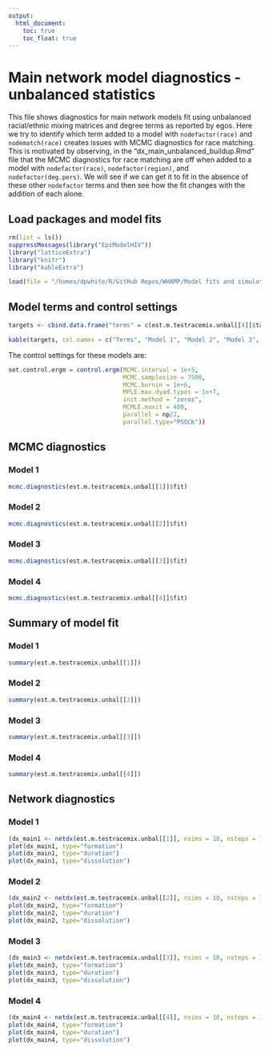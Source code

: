 ```yaml
---
output:
  html_document:
    toc: true
    toc_float: true
---
```

# Main network model diagnostics - unbalanced statistics
This file shows diagnostics for main network models fit using unbalanced racial/ethnic mixing matrices and degree terms as reported by egos. Here we try to identify which term added to a model with `nodefactor(race)` and `nodematch(race)` creates issues with MCMC diagnostics for race matching. This is motivated by observing, in the "dx_main_unbalanced_buildup.Rmd" file that the MCMC diagnostics for race matching are off when added to a model with `nodefactor(race)`, `nodefactor(region)`, and `nodefactor(deg.pers)`. We will see if we can get it to fit in the absence of these other `nodefactor` terms and then see how the fit changes with the addition of each alone.


## Load packages and model fits
```r
rm(list = ls())
suppressMessages(library("EpiModelHIV"))
library("latticeExtra")
library("knitr")
library("kableExtra")

load(file = "/homes/dpwhite/R/GitHub Repos/WHAMP/Model fits and simulations/Fit tests and debugging/est/fit.m.testracemix.unbal.rda")

```

## Model terms and control settings

```r
targets <- cbind.data.frame("terms" = c(est.m.testracemix.unbal[[4]]$target.stats.names, "degrange", "nodematch.role.class.I", "nodematch.role.class.R"), "stats.1" = round(c(est.m.testracemix.unbal[[1]]$target.stats[1], rep(NA,2), est.m.testracemix.unbal[[1]]$target.stats[2:3], rep(NA,2), est.m.testracemix.unbal[[1]]$target.stats[4:7], -Inf, -Inf),1), "stats.2" = round(c(est.m.testracemix.unbal[[2]]$target.stats[1:5], rep(NA,2), est.m.testracemix.unbal[[2]]$target.stats[6:9], -Inf, -Inf),1), "stats.3" = round(c(est.m.testracemix.unbal[[3]]$target.stats[1], rep(NA,2), est.m.testracemix.unbal[[3]]$target.stats[2:9], -Inf, -Inf),1), "stats.4" = round(c(est.m.testracemix.unbal[[4]]$target.stats, -Inf, -Inf),1))

kable(targets, col.names = c("Terms", "Model 1", "Model 2", "Model 3", "Model 4"), caption="Model terms and target statistics") %>% kable_styling(full_width=F, position="center")
```

The control settings for these models are:
```r
set.control.ergm = control.ergm(MCMC.interval = 1e+5,
                                MCMC.samplesize = 7500,
                                MCMC.burnin = 1e+6,
                                MPLE.max.dyad.types = 1e+7,
                                init.method = "zeros",
                                MCMLE.maxit = 400,
                                parallel = np/2, 
                                parallel.type="PSOCK"))
```

## MCMC diagnostics

### Model 1
```r
mcmc.diagnostics(est.m.testracemix.unbal[[1]]$fit)
```

### Model 2
```r
mcmc.diagnostics(est.m.testracemix.unbal[[2]]$fit)
```

### Model 3
```r
mcmc.diagnostics(est.m.testracemix.unbal[[3]]$fit)
```

### Model 4
```r
mcmc.diagnostics(est.m.testracemix.unbal[[4]]$fit)
```

## Summary of model fit

### Model 1
```r
summary(est.m.testracemix.unbal[[1]])
```

### Model 2
```r
summary(est.m.testracemix.unbal[[2]])
```

### Model 3
```r
summary(est.m.testracemix.unbal[[3]])
```

### Model 4
```r
summary(est.m.testracemix.unbal[[4]])
```

## Network diagnostics

### Model 1
```r
(dx_main1 <- netdx(est.m.testracemix.unbal[[1]], nsims = 10, nsteps = 1000, ncores = 4, nwstats.formula = est.m.testracemix.unbal[[4]]$formation))
plot(dx_main1, type="formation")
plot(dx_main1, type="duration")
plot(dx_main1, type="dissolution")
```

### Model 2
```r
(dx_main2 <- netdx(est.m.testracemix.unbal[[2]], nsims = 10, nsteps = 1000, ncores = 4, nwstats.formula = est.m.testracemix.unbal[[4]]$formation))
plot(dx_main2, type="formation")
plot(dx_main2, type="duration")
plot(dx_main2, type="dissolution")
```

### Model 3
```r
(dx_main3 <- netdx(est.m.testracemix.unbal[[3]], nsims = 10, nsteps = 1000, ncores = 4, nwstats.formula = est.m.testracemix.unbal[[4]]$formation))
plot(dx_main3, type="formation")
plot(dx_main3, type="duration")
plot(dx_main3, type="dissolution")
```

### Model 4
```r
(dx_main4 <- netdx(est.m.testracemix.unbal[[4]], nsims = 10, nsteps = 1000, ncores = 4, nwstats.formula = est.m.testracemix.unbal[[4]]$formation))
plot(dx_main4, type="formation")
plot(dx_main4, type="duration")
plot(dx_main4, type="dissolution")
```
